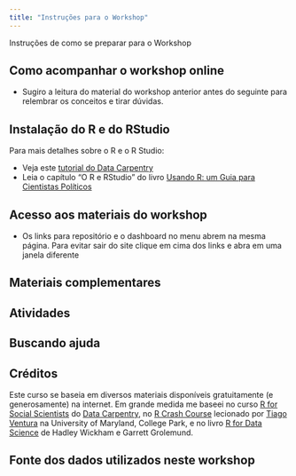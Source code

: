 ```yaml
---
title: "Instruções para o Workshop"
---
```


Instruções de como se preparar para o Workshop

## Como acompanhar o workshop online

  * Sugiro a leitura do material do workshop anterior antes do seguinte para relembrar os conceitos e tirar dúvidas. 

## Instalação do R e do RStudio

Para mais detalhes sobre o R e o R Studio:

  * Veja este [tutorial do Data Carpentry](https://datacarpentry.org/r-socialsci/00-intro/index.html)
  * Leia o capítulo "O R e RStudio" do livro [Usando R: um Guia para Cientistas Políticos](http://electionsbr.com/livro/introducao-ao-r.html#o-r-e-rstudio)

## Acesso aos materiais do workshop

  * Os links para repositório e o dashboard no menu abrem na mesma página. Para evitar sair do site clique em cima dos links e abra em uma janela diferente
  
## Materiais complementares

## Atividades

## Buscando ajuda

## Créditos 

Este curso se baseia em diversos materiais disponíveis gratuitamente (e generosamente) na internet. Em grande medida me baseei no curso [R for Social Scientists](https://datacarpentry.org/r-socialsci/) do [Data Carpentry](https://datacarpentry.org), no [R Crash Course](http://tiagoventura.rbind.io/files/crash_course_gvpt) lecionado por [Tiago Ventura](http://tiagoventura.rbind.io) na University of Maryland, College Park, e no livro [R for Data Science](https://r4ds.had.co.nz) de Hadley Wickham e Garrett Grolemund.

## Fonte dos dados utilizados neste workshop